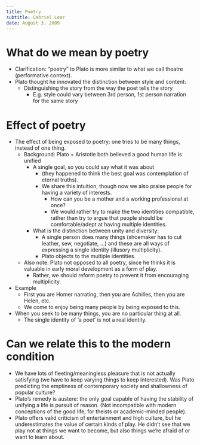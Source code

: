 ```yaml
---
title: Poetry
subtitle: Gabriel Lear
date: August 3, 2009
---
```



# What do we mean by poetry
- Clarification: "poetry" to Plato is more similar to what we call theatre (performative context).
- Plato thought he innovated the distinction between style and content:
  - Distinguishing the story from the way the poet tells the story
    - E.g. style could vary between 3rd person, 1st person narration for the same story

# Effect of poetry
- The effect of being exposed to poetry: one tries to be many things, instead of one thing.
  - Background: Plato + Aristotle both believed a good human life is unified
    - A single goal, so you could say what it was about
      - (they happened to think the best goal was contemplation of eternal truths).
      - We share this intuition, though now we also praise people for having a variety of interests.
        - How can you be a mother and a working professional at once?
        - We would rather try to make the two identities compatible, rather than try to argue that people should be comfortable/adept at having multiple identities.
    - What is the distinction between unity and diversity:
      - A single person does many things (shoemaker has to cut leather, sew, negotiate, ...) and these are all ways of expressing a single identity (illusory multiplicity).
      - Plato objects to the multiple identities.
  - Also note: Plato not opposed to all poetry, since he thinks it is valuable in early moral development as a form of play.
    - Rather, we should reform poetry to prevent it from encouraging multiplicity.

- Example
  - First you are Homer narrating, then you are Achilles, then you are Helen, etc.
  - We come to enjoy being many people by being exposed to this.

- When you seek to be many things, you are no particular thing at all.
  - The single identity of 'a poet' is not a real identity.

# Can we relate this to the modern condition
- We have lots of fleeting/meaningless pleasure that is not actually satisfying (we have to keep varying things to keep interested). Was Plato predicting the emptiness of contemporary society and shallowness of popular culture?
- Plato's remedy is austere: the only goal capable of having the stability of unifying a life is pursuit of reason. (Not incompatible with modern conceptions of the good life, for theists or academic-minded people).
- Plato offers valid criticism of entertainment and high culture, but he underestimates the value of certain kinds of play. He didn't see that we play not at things we want to become, but also things we're afraid of or want to learn about.
